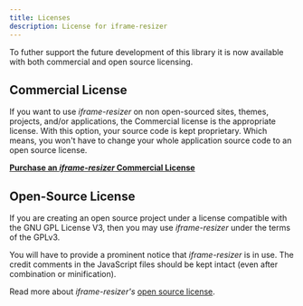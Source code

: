 ```yaml
---
title: Licenses
description: License for iframe-resizer
---
```


To futher support the future development of this library it is now available with both commercial and open source licensing.

## Commercial License

If you want to use _iframe-resizer_ on non open-sourced sites, themes, projects, and/or applications, the Commercial license is the appropriate license. With this option, your source code is kept proprietary. Which means, you won't have to change your whole application source code to an open source license.

**[Purchase an _iframe-resizer_ Commercial License](../pricing)**

## Open-Source License

If you are creating an open source project under a license compatible with the GNU GPL License V3, then you may use _iframe-resizer_ under the terms of the GPLv3.

You will have to provide a prominent notice that _iframe-resizer_ is in use. The credit comments in the JavaScript files should be kept intact (even after combination or minification).

Read more about _iframe-resizer's_ [open source license](../gpl).
